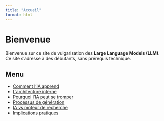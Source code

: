 ```yaml
---
title: "Accueil"
format: html
---
```


# Bienvenue

Bienvenue sur ce site de vulgarisation des **Large Language Models (LLM)**.  
Ce site s'adresse à des débutants, sans prérequis technique.

## Menu

- [Comment l'IA apprend](apprentissage.qmd)  
- [L'architecture interne](architecture.qmd)  
- [Pourquoi l'IA peut se tromper](erreurs.qmd)  
- [Processus de génération](processus.qmd)  
- [IA vs moteur de recherche](difference.qmd)  
- [Implications pratiques](implications.qmd)

